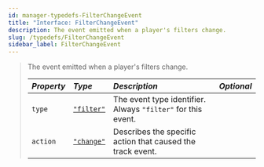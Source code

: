 ```yaml
---
id: manager-typedefs-FilterChangeEvent
title: "Interface: FilterChangeEvent"
description: The event emitted when a player's filters change.
slug: /typedefs/FilterChangeEvent
sidebar_label: FilterChangeEvent
---
```


> The event emitted when a player's filters change.
> 
> | <i className="fa-solid fa-hashtag"/> Property     | <i className="fa-solid fa-font"/> Type                                                                                                                                                                                                                                                                                                                                                                                                                                                                                                        | <i className="fa-solid fa-list"/> Description                        | <i className="fa-solid fa-flask"/> Optional |
> |:--------------------------------------------------|:------------------------------------------------------------------------------------------------------|:-------------------------------------------------------------|:-------------------------------------------:|
> | `type`                                            | [`"filter"`](https://developer.mozilla.org/en-US/docs/Web/JavaScript/Reference/Global_Objects/String) | The event type identifier. Always `"filter"` for this event. | <i className="fa-solid fa-xmark"/>          |
> | `action`                                          | [`"change"`](https://developer.mozilla.org/en-US/docs/Web/JavaScript/Reference/Global_Objects/String) | Describes the specific action that caused the track event.   | <i className="fa-solid fa-xmark"/>          |

